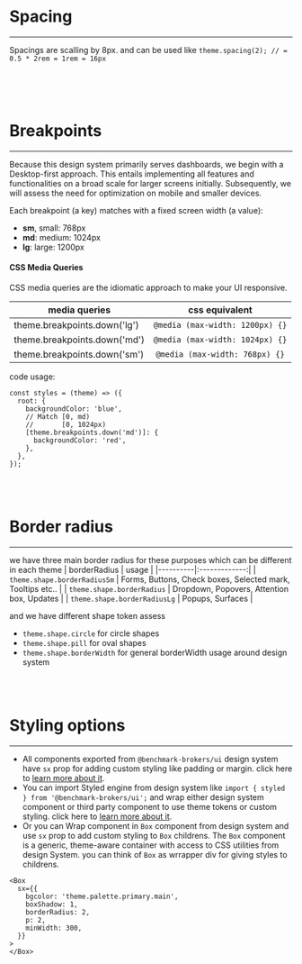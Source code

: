 
<Meta title="Foundation/Theme" />


# Spacing
----
Spacings are scalling by 8px. and can be used like `theme.spacing(2); // = 0.5 * 2rem = 1rem = 16px`
<Spacing/>

<br/>
<br/>
<br/>

# Breakpoints
----
Because this design system primarily serves dashboards, we begin with a Desktop-first approach. This entails implementing all features and functionalities on a broad scale for larger screens initially. Subsequently, we will assess the need for optimization on mobile and smaller devices.

Each breakpoint (a key) matches with a fixed screen width (a value):
- **sm**, small:  768px
- **md**: medium: 1024px
- **lg**: large:  1200px

#### CSS Media Queries

CSS media queries are the idiomatic approach to make your UI responsive.

| media queries   |     css equivalent      |
|----------|:-------------:|
| theme.breakpoints.down('lg') |  `@media (max-width: 1200px) {}` |
| theme.breakpoints.down('md') |    `@media (max-width: 1024px) {}`   |
| theme.breakpoints.down('sm') |   `@media (max-width: 768px) {}` |

code usage:
```
const styles = (theme) => ({
  root: {
    backgroundColor: 'blue',
    // Match [0, md)
    //       [0, 1024px)
    [theme.breakpoints.down('md')]: {
      backgroundColor: 'red',
    },
  },
});
```

<br/>
<br/>

# Border radius
----
we have three main border radius for these purposes which can be different in each theme
| borderRadius   |    usage      |
|----------|:-------------:|
| `theme.shape.borderRadiusSm` |  Forms, Buttons, Check boxes, Selected mark, Tooltips etc.. |
| `theme.shape.borderRadius` |   Dropdown, Popovers, Attention box, Updates   |
| `theme.shape.borderRadiusLg` |   Popups, Surfaces |

and we have different shape token assess
- `theme.shape.circle` for circle shapes
- `theme.shape.pill` for oval shapes
- `theme.shape.borderWidth` for general borderWidth usage around design system

<br/>
<br/>

# Styling options
---

- All components exported from `@benchmark-brokers/ui` design system have `sx` prop for adding custom styling like padding or margin. click here to [learn more about it](https://mui.com/system/getting-started/the-sx-prop/).
- You can import Styled engine from design system like `import { styled } from '@benchmark-brokers/ui';` and wrap either design system component or third party component to use theme tokens or custom styling. click here to [learn more about it](https://mui.com/system/styled/).
- Or you can Wrap component in `Box` component from design system and use `sx` prop to add custom styling to `Box` childrens.
The `Box` component is a generic, theme-aware container with access to CSS utilities from design System. you can think of `Box` as wrrapper div for giving styles to childrens.
```
<Box
  sx={{
    bgcolor: 'theme.palette.primary.main',
    boxShadow: 1,
    borderRadius: 2,
    p: 2,
    minWidth: 300,
  }}
>
</Box>
```
